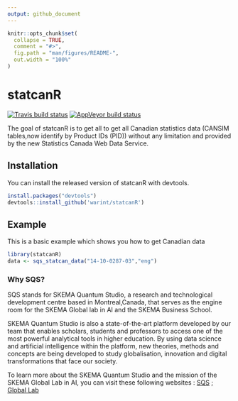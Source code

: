 ```yaml
---
output: github_document
---
```


<!-- README.md is generated from README.Rmd. Please edit that file -->

```r
knitr::opts_chunk$set(
  collapse = TRUE,
  comment = "#>",
  fig.path = "man/figures/README-",
  out.width = "100%"
)
```

# statcanR

<!-- badges: start -->

[![Travis build
status](https://travis-ci.org/warint/statcanR.svg?branch=master)](https://travis-ci.org/warint/statcanR)
[![AppVeyor build status](https://ci.appveyor.com/api/projects/status/github/warint/statcanR?branch=master&svg=true)](https://ci.appveyor.com/project/warint/statcanR)
<!-- badges: end -->

The goal of statcanR is to get all to get all Canadian statistics data
(CANSIM tables,now identify by Product IDs (PID)) without any limitation
and provided by the new Statistics Canada Web Data Service.

## Installation

You can install the released version of statcanR with devtools.

``` r
install.packages("devtools")
devtools::install_github('warint/statcanR')
```

## Example

This is a basic example which shows you how to get Canadian data

``` r
library(statcanR)
data <- sqs_statcan_data("14-10-0287-03","eng")
```
### Why SQS?

SQS stands for SKEMA Quantum Studio, a research and technological development centre based in Montreal,Canada, that serves as the engine room for the SKEMA Global lab in AI and the SKEMA Business School. 

SKEMA Quantum Studio is also a state-of-the-art platform developed by our team that enables scholars, students and professors to access one of the most powerful analytical tools in higher education. By using data science and artificial intelligence within the platform, new theories, methods and concepts are being developed to study globalisation, innovation and digital transformations that face our society.  


To learn more about the SKEMA Quantum Studio and the mission of the SKEMA Global Lab in AI, you can visit these following websites : [SQS]( https://quantumstudio.skemagloballab.io) ; [Global Lab](https://skemagloballab.io/)
